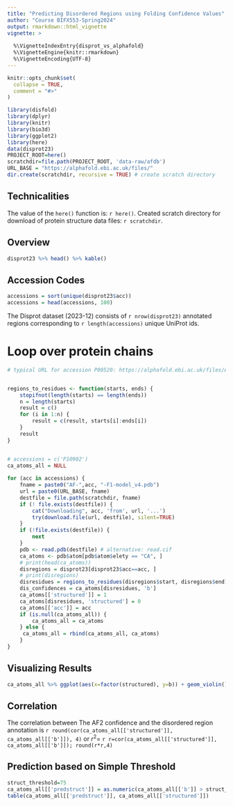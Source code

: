 ```yaml
---
title: "Predicting Disordered Regions using Folding Confidence Values"
author: "Course BIFX553-Spring2024"
output: rmarkdown::html_vignette
vignette: >
  
  %\VignetteIndexEntry{disprot_vs_alphafold}
  %\VignetteEngine{knitr::rmarkdown}
  %\VignetteEncoding{UTF-8}
---
```


```r
knitr::opts_chunk$set(
  collapse = TRUE,
  comment = "#>"
)
```

```r
library(disfold)
library(dplyr)
library(knitr)
library(bio3d)
library(ggplot2)
library(here)
data(disprot23)
PROJECT_ROOT=here()
scratchdir=file.path(PROJECT_ROOT, 'data-raw/afdb')
URL_BASE = "https://alphafold.ebi.ac.uk/files/"
dir.create(scratchdir, recursive = TRUE) # create scratch directory
```

## Technicalities

The value of the `here()` function is: `r here()`. 
Created scratch directory for download of protein structure data files: `r scratchdir`.

## Overview

```r
disprot23 %>% head() %>% kable()
```


## Accession Codes

```r
accessions = sort(unique(disprot23$acc))
accessions = head(accessions, 100)
```

The Disprot dataset (2023-12) consists of `r nrow(disprot23)` annotated regions corresponding to `r length(accessions)` unique UniProt ids.

# Loop over protein chains

```r
# typical URL for accession P00520: https://alphafold.ebi.ac.uk/files/AF-P00520-F1-model_v4.cif


regions_to_residues <- function(starts, ends) {
    stopifnot(length(starts) == length(ends))
    n = length(starts)
    result = c()
    for (i in 1:n) {
        result = c(result, starts[i]:ends[i])
    }
    result
}


# accessions = c('P10902')
ca_atoms_all = NULL
    
for (acc in accessions) {
    fname = paste0("AF-",acc, "-F1-model_v4.pdb")
    url = paste0(URL_BASE, fname)
    destfile = file.path(scratchdir, fname)
    if (! file.exists(destfile)) {
        cat("Downloading", acc, 'from', url, '...')
        try(download.file(url, destfile), silent=TRUE)
    }
    if (!file.exists(destfile)) {
        next
    }
    pdb <- read.pdb(destfile) # alternative: read.cif
    ca_atoms <- pdb$atom[pdb$atom$elety == "CA", ]
    # print(head(ca_atoms))
    disregions = disprot23[disprot23$acc==acc, ]
    # print(disregions)
    disresidues = regions_to_residues(disregions$start, disregions$end)
    dis_confidences = ca_atoms[disresidues, 'b']
    ca_atoms[['structured']] = 1
    ca_atoms[disresidues, 'structured'] = 0
    ca_atoms[['acc']] = acc
    if (is.null(ca_atoms_all)) {
        ca_atoms_all = ca_atoms
    } else {
     ca_atoms_all = rbind(ca_atoms_all, ca_atoms)
    }
}

```

## Visualizing Results

```r
ca_atoms_all %>% ggplot(aes(x=factor(structured), y=b)) + geom_violin()
```

## Correlation

The correlation between The AF2 confidence and the disordered region annotation is `r round(cor(ca_atoms_all[['structured']], ca_atoms_all[['b']]), 4)` or $r^2=$ `r r=cor(ca_atoms_all[['structured']], ca_atoms_all[['b']]); round(r*r,4)`


## Prediction based on Simple Threshold

```r
struct_threshold=75
ca_atoms_all[['predstruct']] = as.numeric(ca_atoms_all[['b']] > struct_threshold)
table(ca_atoms_all[['predstruct']], ca_atoms_all[['structured']])
```
